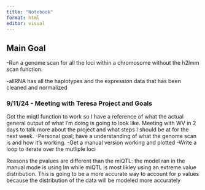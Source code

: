```yaml
---
title: "Notebook"
format: html
editor: visual
---
```


## Main Goal

-Run a genome scan for all the loci within a chromosome without the h2lmm scan function.

-allRNA has all the haplotypes and the expression data that has been cleaned and normalized

### 9/11/24 - Meeting with Teresa Project and Goals

Got the miqtl function to work so I have a reference of what the actual general output of what I'm doing is going to look like. Meeting with WV in 2 days to talk more about the project and what steps I should be at for the next week. -Personal goal; have a understanding of what the genome scan is and how it's working. -Get a manual version working and plotted -Write a loop to iterate over the mutliple loci

Reasons the pvalues are different than the miQTL: the model ran in the manual mode is using lm while miQTL is most likley using an extreme value distribution. This is going to be a more accurate way to account for p values because the distribution of the data will be modeled more accurately

